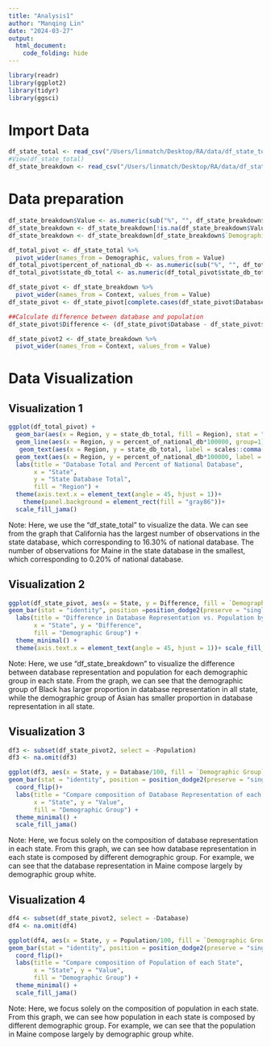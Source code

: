 ```yaml
---
title: "Analysis1"
author: "Manqing Lin"
date: "2024-03-27"
output:
  html_document:
    code_folding: hide
---
```


```r
library(readr)
library(ggplot2)
library(tidyr)
library(ggsci) 
```

# Import Data
```r
df_state_total <- read_csv("/Users/linmatch/Desktop/RA/data/df_state_total.csv")
#View(df_state_total)
df_state_breakdown <- read_csv("/Users/linmatch/Desktop/RA/data/df_state-breakdown.csv")
```

# Data preparation
```r
df_state_breakdown$Value <- as.numeric(sub("%", "", df_state_breakdown$Value))
df_state_breakdown <- df_state_breakdown[!is.na(df_state_breakdown$Value), ]
df_state_breakdown <- df_state_breakdown[df_state_breakdown$`Demographic Group` != "Other", ]
```

```r
df_total_pivot <- df_state_total %>%
  pivot_wider(names_from = Demographic, values_from = Value)
df_total_pivot$percent_of_national_db <- as.numeric(sub("%", "", df_total_pivot$percent_of_national_db))
df_total_pivot$state_db_total <- as.numeric(df_total_pivot$state_db_total)
```

```r
df_state_pivot <- df_state_breakdown %>%
  pivot_wider(names_from = Context, values_from = Value)
df_state_pivot <- df_state_pivot[complete.cases(df_state_pivot$Database, df_state_pivot$Population),]

##Calculate difference between database and population
df_state_pivot$Difference <- (df_state_pivot$Database - df_state_pivot$Population)/100
```

```r
df_state_pivot2 <- df_state_breakdown %>%
  pivot_wider(names_from = Context, values_from = Value)
```


# Data Visualization

## Visualization 1
```r
ggplot(df_total_pivot) +
  geom_bar(aes(x = Region, y = state_db_total, fill = Region), stat = "identity") + 
  geom_line(aes(x = Region, y = percent_of_national_db*100000, group=1), color = "black")+  scale_y_continuous(name = "State Database Total",labels = function(x) format(x, scientific = FALSE), sec.axis = sec_axis(~./100000, labels = function(x) format(x, scientific = FALSE), name = "% of National Database")) +
   geom_text(aes(x = Region, y = state_db_total, label = scales::comma(state_db_total), vjust = -0.5), color = "black", size = 3) +
  geom_text(aes(x = Region, y = percent_of_national_db*100000, label = scales::percent(percent_of_national_db/100), vjust = 1.5), color = "white", size = 3) +
  labs(title = "Database Total and Percent of National Database",
       x = "State",
       y = "State Database Total",
       fill = "Region") +
  theme(axis.text.x = element_text(angle = 45, hjust = 1))+
    theme(panel.background = element_rect(fill = "gray86"))+ 
  scale_fill_jama()
```
Note: Here, we use the "df_state_total" to visualize the data. We can see from the graph that California has the largest number of observations in the state database, which corresponding to 16.30% of national database. The number of observations for Maine in the state database in the smallest, which corresponding to 0.20% of national database.


## Visualization 2
```r
ggplot(df_state_pivot, aes(x = State, y = Difference, fill = `Demographic Group`)) +
geom_bar(stat = "identity", position =position_dodge2(preserve = "single")) +
  labs(title = "Difference in Database Representation vs. Population by State",
       x = "State", y = "Difference",
       fill = "Demographic Group") +
  theme_minimal() +
  theme(axis.text.x = element_text(angle = 45, hjust = 1))+ scale_fill_jama()
```
Note: Here, we use "df_state_breakdown" to visualize the difference between database representation and population for each demographic group in each state. From the graph, we can see that the demographic group of Black has larger proportion in database representation in all state, while the demographic group of Asian has smaller proportion in database representation in all state.


## Visualization 3
```r
df3 <- subset(df_state_pivot2, select = -Population)
df3 <- na.omit(df3)

ggplot(df3, aes(x = State, y = Database/100, fill = `Demographic Group`)) +
geom_bar(stat = "identity", position = position_dodge2(preserve = "single")) +
  coord_flip()+
  labs(title = "Compare composition of Database Representation of each State",
       x = "State", y = "Value",
       fill = "Demographic Group") +
  theme_minimal() + 
  scale_fill_jama()
```
Note: Here, we focus solely on the composition of database representation in each state. From this graph, we can see how database representation in each state is composed by different demographic group. For example, we can see that the database representation in Maine compose largely by demographic group white. 


## Visualization 4
```r
df4 <- subset(df_state_pivot2, select = -Database)
df4 <- na.omit(df4)

ggplot(df4, aes(x = State, y = Population/100, fill = `Demographic Group`)) +
geom_bar(stat = "identity", position = position_dodge2(preserve = "single")) +
  coord_flip()+
  labs(title = "Compare composition of Population of each State",
       x = "State", y = "Value",
       fill = "Demographic Group") +
  theme_minimal() +
  scale_fill_jama()
```
Note: Here, we focus solely on the composition of population in each state. From this graph, we can see how population in each state is composed by different demographic group. For example, we can see that the population in Maine compose largely by demographic group white. 
